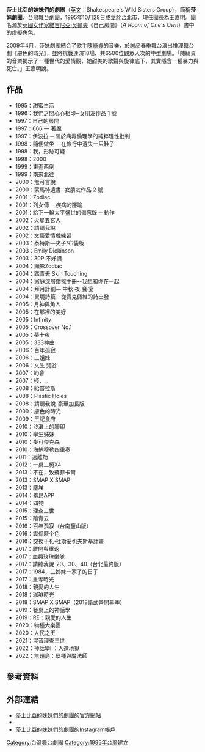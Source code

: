 {{unreferenced|time=2015-06-07T00:47:49+00:00}}
{{infobox Organization
|name             = 莎士比亞的妹妹們的劇團<br>Shakespeare's Wild Sisters Group
|original_name    = 
|image            = 
|image_border     = 
|size             = 
|border           = 
|caption          = 
|map              = 
|msize            = 
|mcaption         = 
|abbreviation     = 
|motto            = 
|formation        = 1995年10月28日
|founder          = 團長：[[王嘉明|王嘉明]]、[[魏瑛娟|魏瑛娟]]
|extinction       = 
|type             = 
|status           = 
|purpose          = 
|location         = {{TWN}}
|region_served    = 
|membership       = 
|language         = 
|leader_title     = 
|leader_name      = 
|main_organ       = 
|parent_organization = 
|affiliations     = 
|num_staff        = 
|num_volunteers   = 
|budget           = 
|website          = https://swsg95.com.tw/
|remarks          = 
}}
'''莎士比亞的妹妹們的劇團'''（[[英文|英文]]：Shakespeare's Wild Sisters Group），簡稱'''莎妹劇團'''，[[台灣|台灣]][[舞台劇|舞台劇]]團，1995年10月28日成立於[[台北市|台北市]]，現任團長為[[王嘉明|王嘉明]]。團名源於[[英國|英國]][[女作家|女作家]][[弗吉尼亚·吴尔夫|維吉尼亞·吳爾夫]]《自己房間》（''A Room of One's Own''）書中的[[虛擬角色|虛擬角色]]。

2009年4月，莎妹劇團結合了歌手[[陳綺貞|陳綺貞]]的音樂，於[[誠品|誠品]]春季舞台演出推理舞台劇《膚色的時光》，並將挑戰連演18場、共6500位觀眾人次的中型劇場。「陳綺貞的音樂揭示了一種世代的愛情觀，她甜美的歌聲與旋律底下，其實隱含一種暴力與死亡。」王嘉明說。

== 作品 ==
* 1995：甜蜜生活
* 1996：我們之間心心相印─女朋友作品 1 號
* 1997：自己的房間
* 1997：666 — 著魔
* 1997：伊波拉 ─ 關於病毒倫理學的純粹理性批判
* 1998：隨便做坐 ─ 在旅行中遺失一只鞋子
* 1998：我，形跡可疑
* 1998：2000
* 1999：東歪西倒
* 1999：南來北往
* 2000：無可言說
* 2000：蒙馬特遺書─女朋友作品 2 號
* 2001：Zodiac
* 2001：列女傳 ─ 疾病的隱喻
* 2001：給下一輪太平盛世的備忘錄 ─ 動作
* 2002：火星五宮人
* 2002：請聽我說
* 2002：文藝愛情戲練習
* 2003：泰特斯—夾子/布袋版
* 2003：Emily Dickinson
* 2003：30P:不好讀
* 2004：顯影Zodiac
* 2004：踏青去 Skin Touching
* 2004：家庭深層鑽探手冊--我想和你在一起
* 2004：拜月計劃— 中秋‧夜‧魔‧宴
* 2004：異境詩篇－從賈克佩維的詩出發
* 2005：月神與角人
* 2005：在那裡的美好
* 2005：Infinity
* 2005：Crossover No.1
* 2005：夢十夜
* 2005：333神曲
* 2006：百年孤寂
* 2006：三姐妹
* 2006：文生 梵谷
* 2007：約會
* 2007：殘， 。
* 2008：給普拉斯
* 2008：Plastic Holes
* 2008：請聽我說-豪華加長版 
* 2009：膚色的時光
* 2009：王記食府
* 2010：沙灘上的腳印
* 2010：孿生姊妹
* 2010：麥可傑克森
* 2010：海納穆勒四重奏
* 2011：迷離劫
* 2012：一桌二椅X4
* 2013：不在，致蘇菲卡爾
* 2013：SMAP X SMAP
* 2013：塵埃
* 2014：羞昂APP
* 2014：四物
* 2015：理查三世
* 2015：踏青去
* 2016：百年孤寂（台南鹽山版）
* 2016：雲係麼个色
* 2016：交換手札·杜斯妥也夫斯基計畫
* 2017：離開與重返
* 2017：血與玫瑰樂隊
* 2017：請聽我說-20、30、40（台北最終版）
* 2017：1984，三姊妹一家子的日子
* 2017：重考時光
* 2018：親愛的人生
* 2018：珈琲時光
* 2018：SMAP X SMAP（2018衛武營開幕季）
* 2019：餐桌上的神話學
* 2019：RE：親愛的人生
* 2020：物種大樂團
* 2020：人民之王
* 2021：混音理查三世
* 2022：神話學II：人造地獄
* 2022：無題島：孽種與魔法師

== 參考資料 ==
{{reflist}}

== 外部連結 ==
* [https://swsg95.com.tw/ 莎士比亞的妹妹們的劇團的官方網站]
* {{facebook|swsg95}}
*[https://instagram.com/swsg95 莎士比亞的妹妹們的劇團的Instagram帳戶]

[[Category:台灣舞台劇團|Category:台灣舞台劇團]]
[[Category:1995年台灣建立|Category:1995年台灣建立]]